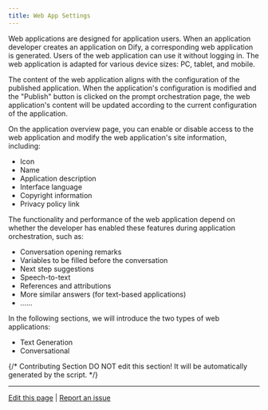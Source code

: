 ```yaml
---
title: Web App Settings
---
```


Web applications are designed for application users. When an application developer creates an application on Dify, a corresponding web application is generated. Users of the web application can use it without logging in. The web application is adapted for various device sizes: PC, tablet, and mobile.

The content of the web application aligns with the configuration of the published application. When the application's configuration is modified and the "Publish" button is clicked on the prompt orchestration page, the web application's content will be updated according to the current configuration of the application.

On the application overview page, you can enable or disable access to the web application and modify the web application's site information, including:

* Icon
* Name
* Application description
* Interface language
* Copyright information
* Privacy policy link

The functionality and performance of the web application depend on whether the developer has enabled these features during application orchestration, such as:

* Conversation opening remarks
* Variables to be filled before the conversation
* Next step suggestions
* Speech-to-text
* References and attributions
* More similar answers (for text-based applications)
* ......

In the following sections, we will introduce the two types of web applications:

* Text Generation
* Conversational

{/*
Contributing Section
DO NOT edit this section!
It will be automatically generated by the script.
*/}

---

[Edit this page](https://github.com/langgenius/dify-docs/edit/main/en/guides/application-publishing/launch-your-webapp-quickly/web-app-settings.mdx) | [Report an issue](https://github.com/langgenius/dify-docs/issues/new?title=Documentation%20Issue%3A%20pp-setti&body=%23%23%20Issue%20Description%0A%3C%21--%20Please%20briefly%20describe%20the%20issue%20you%20found%20--%3E%0A%0A%23%23%20Page%20Link%0Ahttps%3A%2F%2Fgithub.com%2Flanggenius%2Fdify-docs%2Fblob%2Fmain%2Fen/guides/application-publishing/launch-your-webapp-quickly%2Fweb-app-settings.mdx%0A%0A%23%23%20Suggested%20Changes%0A%3C%21--%20If%20you%20have%20specific%20suggestions%20for%20changes%2C%20please%20describe%20them%20here%20--%3E%0A%0A%3C%21--%20Thank%20you%20for%20helping%20improve%20our%20documentation%21%20--%3E)

